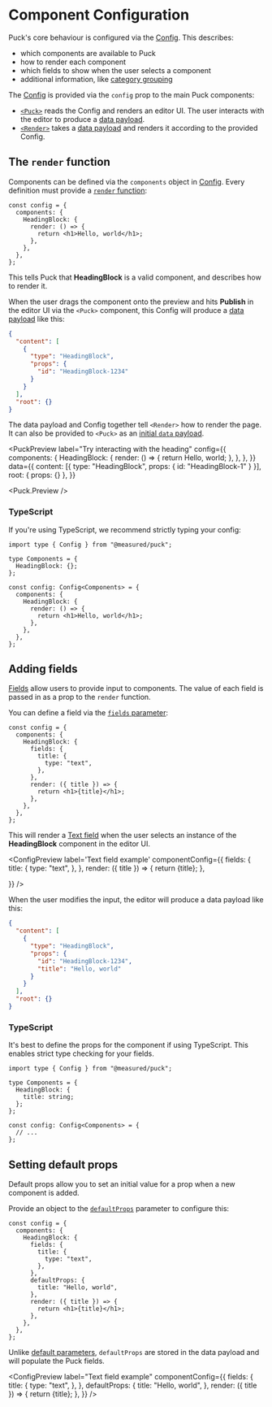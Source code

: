 
# Component Configuration

Puck's core behaviour is configured via the [Config](/docs/api-reference/configuration/config). This describes:

- which components are available to Puck
- how to render each component
- which fields to show when the user selects a component
- additional information, like [category grouping](categories)

The [Config](/docs/api-reference/configuration/config) is provided via the `config` prop to the main Puck components:

- [`<Puck>`](/docs/api-reference/components/puck) reads the Config and renders an editor UI. The user interacts with the editor to produce a [data payload](/docs/api-reference/data-model/data).
- [`<Render>`](/docs/api-reference/components/render) takes a [data payload](/docs/api-reference/data-model/data) and renders it according to the provided Config.

## The `render` function

Components can be defined via the `components` object in [Config](/docs/api-reference/configuration/config). Every definition must provide a [`render` function](/docs/api-reference/configuration/component-config#renderprops):

```tsx showLineNumbers copy {4-6}
const config = {
  components: {
    HeadingBlock: {
      render: () => {
        return <h1>Hello, world</h1>;
      },
    },
  },
};
```

This tells Puck that **HeadingBlock** is a valid component, and describes how to render it.

When the user drags the component onto the preview and hits **Publish** in the editor UI via the `<Puck>` component, this Config will produce a [data payload](/docs/api-reference/data-model/data) like this:

```json showLineNumbers copy
{
  "content": [
    {
      "type": "HeadingBlock",
      "props": {
        "id": "HeadingBlock-1234"
      }
    }
  ],
  "root": {}
}
```

The data payload and Config together tell `<Render>` how to render the page. It can also be provided to `<Puck>` as an [initial `data` payload](/docs/api-reference/components/puck#data).

<PuckPreview
  label="Try interacting with the heading"
  config={{
    components: {
      HeadingBlock: {
        render: () => {
          return <span>Hello, world</span>;
        },
      },
    },
  }}
  data={{
    content: [{ type: "HeadingBlock", props: { id: "HeadingBlock-1" } }],
    root: { props: {} },
  }}
>
  <Puck.Preview />
</PuckPreview>

### TypeScript

If you're using TypeScript, we recommend strictly typing your config:

```tsx showLineNumbers copy {1,3-5} /Components/2
import type { Config } from "@measured/puck";

type Components = {
  HeadingBlock: {};
};

const config: Config<Components> = {
  components: {
    HeadingBlock: {
      render: () => {
        return <h1>Hello, world</h1>;
      },
    },
  },
};
```

## Adding fields

[Fields](/docs/api-reference/fields) allow users to provide input to components. The value of each field is passed in as a prop to the `render` function.

You can define a field via the [`fields` parameter](/docs/api-reference/configuration/component-config#fields):

```tsx showLineNumbers copy {5-7} /title/2,3
const config = {
  components: {
    HeadingBlock: {
      fields: {
        title: {
          type: "text",
        },
      },
      render: ({ title }) => {
        return <h1>{title}</h1>;
      },
    },
  },
};
```

This will render a [Text field](/docs/api-reference/fields/text) when the user selects an instance of the **HeadingBlock** component in the editor UI.

<ConfigPreview
  label='Text field example'
  componentConfig={{
    fields: {
      title: {
        type: "text",
      },
    },
    render: ({ title }) => {
      return <span>{title}</span>;
    },

}}
/>

When the user modifies the input, the editor will produce a data payload like this:

```json showLineNumbers copy {7}
{
  "content": [
    {
      "type": "HeadingBlock",
      "props": {
        "id": "HeadingBlock-1234",
        "title": "Hello, world"
      }
    }
  ],
  "root": {}
}
```

### TypeScript

It's best to define the props for the component if using TypeScript. This enables strict type checking for your fields.

```tsx showLineNumbers copy {5}
import type { Config } from "@measured/puck";

type Components = {
  HeadingBlock: {
    title: string;
  };
};

const config: Config<Components> = {
  // ...
};
```

## Setting default props

Default props allow you to set an initial value for a prop when a new component is added.

Provide an object to the [`defaultProps`](/docs/api-reference/configuration/component-config#fields) parameter to configure this:

```tsx showLineNumbers copy {9-11}
const config = {
  components: {
    HeadingBlock: {
      fields: {
        title: {
          type: "text",
        },
      },
      defaultProps: {
        title: "Hello, world",
      },
      render: ({ title }) => {
        return <h1>{title}</h1>;
      },
    },
  },
};
```

Unlike [default parameters](https://developer.mozilla.org/en-US/docs/Web/JavaScript/Reference/Functions/Default_parameters), `defaultProps` are stored in the data payload and will populate the Puck fields.

<ConfigPreview
  label="Text field example"
  componentConfig={{
    fields: {
      title: {
        type: "text",
      },
    },
    defaultProps: {
      title: "Hello, world",
    },
    render: ({ title }) => {
      return <span>{title}</span>;
    },
  }}
/>
